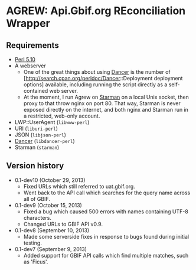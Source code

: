 = AGREW: Api.Gbif.org REconciliation Wrapper =

== Requirements ==
* [http://www.perl.org/ Perl 5.10]
* A webserver
** One of the great things about using [http://www.perldancer.org/ Dancer] is the number of [http://search.cpan.org/perldoc/Dancer::Deployment deployment options] available, including running the script directly as a self-contained web server.
** At the moment, I run Agrew on [http://search.cpan.org/~miyagawa/Starman Starman] on a local Unix socket, then proxy to that throw nginx on port 80. That way, Starman is never exposed directly on the internet, and both nginx and Starman run in a restricted, web-only account.
* LWP::UserAgent (<tt>libwww-perl</tt>)
* URI (<tt>liburi-perl</tt>)
* JSON (<tt>libjson-perl</tt>)
* [http://search.cpan.org/~yanick/Dancer/ Dancer] (<tt>libdancer-perl</tt>)
* Starman (<tt>starman</tt>)

==Version history==
* 0.1-dev10 (October 29, 2013)
** Fixed URLs which still referred to uat.gbif.org.
** Went back to the API call which searches for the query name across all of GBIF.
* 0.1-dev9 (October 15, 2013)
** Fixed a bug which caused 500 errors with names containing UTF-8 characters.
** Changed URLs to GBIF API v0.9.
* 0.1-dev8 (September 10, 2013)
** Made some serverside fixes in response to bugs found during initial testing.
* 0.1-dev7 (September 9, 2013)
** Added support for GBIF API calls which find multiple matches, such as 'Ficus'.
